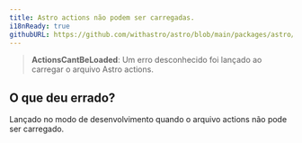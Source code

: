 ```yaml
---
title: Astro actions não podem ser carregadas.
i18nReady: true
githubURL: https://github.com/withastro/astro/blob/main/packages/astro/src/core/errors/errors-data.ts
---
```


> **ActionsCantBeLoaded**: Um erro desconhecido foi lançado ao carregar o arquivo Astro actions.

## O que deu errado?
Lançado no modo de desenvolvimento quando o arquivo actions não pode ser carregado.

